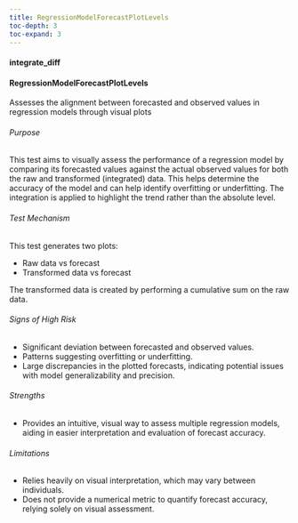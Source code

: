 ```yaml
---
title: RegressionModelForecastPlotLevels
toc-depth: 3
toc-expand: 3
---
```








#### integrate_diff

 
#### RegressionModelForecastPlotLevels

Assesses the alignment between forecasted and observed values in regression models through visual plots

###### Purpose

This test aims to visually assess the performance of a regression model by comparing its forecasted values against
the actual observed values for both the raw and transformed (integrated) data. This helps determine the accuracy
of the model and can help identify overfitting or underfitting. The integration is applied to highlight the trend
rather than the absolute level.

###### Test Mechanism

This test generates two plots:

- Raw data vs forecast
- Transformed data vs forecast

The transformed data is created by performing a cumulative sum on the raw data.

###### Signs of High Risk

- Significant deviation between forecasted and observed values.
- Patterns suggesting overfitting or underfitting.
- Large discrepancies in the plotted forecasts, indicating potential issues with model generalizability and
precision.

###### Strengths

- Provides an intuitive, visual way to assess multiple regression models, aiding in easier interpretation and
evaluation of forecast accuracy.

###### Limitations

- Relies heavily on visual interpretation, which may vary between individuals.
- Does not provide a numerical metric to quantify forecast accuracy, relying solely on visual assessment.




 